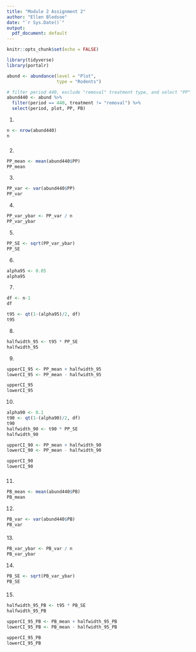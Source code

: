 ```yaml
---
title: "Module 2 Assignment 2"
author: "Ellen Bledsoe"
date: "`r Sys.Date()`"
output:
  pdf_document: default
---
```


```r
knitr::opts_chunk$set(echo = FALSE)
```

```r
library(tidyverse)
library(portalr)
```

```r
abund <- abundance(level = "Plot",
                   type = "Rodents")
```

```r
# filter period 440, exclude "removal" treatment type, and select "PP" and "PB" column
abund440 <- abund %>% 
  filter(period == 440, treatment != "removal") %>% 
  select(period, plot, PP, PB)
```

1.  

```r
n <- nrow(abund440)
n
```

### 

2.  

```r
PP_mean <- mean(abund440$PP)
PP_mean
```

3.  

```r
PP_var <- var(abund440$PP)
PP_var
```

4.  

```r
PP_var_ybar <- PP_var / n
PP_var_ybar
```

5.  

```r
PP_SE <- sqrt(PP_var_ybar)
PP_SE
```

6.  

```r
alpha95 <- 0.05
alpha95
```

7.  

```r
df <- n-1
df
```

```r
t95 <- qt(1-(alpha95)/2, df)
t95
```

8.  

```r
halfwidth_95 <- t95 * PP_SE
halfwidth_95
```

9.  

```r
upperCI_95 <- PP_mean + halfwidth_95
lowerCI_95 <- PP_mean - halfwidth_95

upperCI_95
lowerCI_95
```

10. 

```r
alpha90 <- 0.1
t90 <- qt(1-(alpha90)/2, df)
t90
halfwidth_90 <- t90 * PP_SE
halfwidth_90

upperCI_90 <- PP_mean + halfwidth_90
lowerCI_90 <- PP_mean - halfwidth_90

upperCI_90
lowerCI_90
```

### 

11. 

```r
PB_mean <- mean(abund440$PB)
PB_mean
```

12. 

```r
PB_var <- var(abund440$PB)
PB_var
```

#### 

13\.

```r
PB_var_ybar <- PB_var / n
PB_var_ybar
```

14. 

```r
PB_SE <- sqrt(PB_var_ybar)
PB_SE
```

#### 

15. 

```r
halfwidth_95_PB <- t95 * PB_SE
halfwidth_95_PB

upperCI_95_PB <- PB_mean + halfwidth_95_PB
lowerCI_95_PB <- PB_mean - halfwidth_95_PB

upperCI_95_PB
lowerCI_95_PB
```
